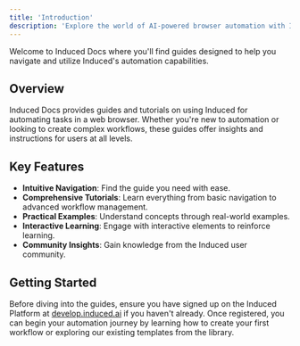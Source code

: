 ```yaml
---
title: 'Introduction'
description: 'Explore the world of AI-powered browser automation with Induced'
---
```


<Note>
  Welcome to Induced Docs where you'll find guides designed to help you navigate and utilize Induced's automation capabilities.
</Note>

## Overview

Induced Docs provides guides and tutorials on using Induced for automating tasks in a web browser. Whether you're new to automation or looking to create complex workflows, these guides offer insights and instructions for users at all levels.

## Key Features
- **Intuitive Navigation**: Find the guide you need with ease.
- **Comprehensive Tutorials**: Learn everything from basic navigation to advanced workflow management.
- **Practical Examples**: Understand concepts through real-world examples.
- **Interactive Learning**: Engage with interactive elements to reinforce learning.
- **Community Insights**: Gain knowledge from the Induced user community.

## Getting Started
Before diving into the guides, ensure you have signed up on the Induced Platform at [develop.induced.ai](https://develop.induced.ai) if you haven't already. Once registered, you can begin your automation journey by learning how to create your first workflow or exploring our existing templates from the library.